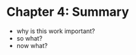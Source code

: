 \newpage

# Chapter 4: Summary {#summary}

- why is this work important?
- so what?
- now what?

<!-- Aim for ca. 1/2 a page on how you expect to tie everything together. -->

<!-- tie the foreword to the summary -->
